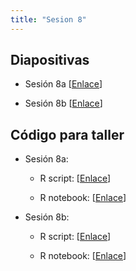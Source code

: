 ```yaml
---
title: "Sesion 8"
---
```


## Diapositivas

- Sesión 8a [[Enlace](../Sesiones/Sesion-8/Sesion-8a.html)]

- Sesión 8b [[Enlace](../Sesiones/Sesion-8/Sesion-8b.html)]


## Código para taller

- Sesión 8a:

    + R script: [[Enlace](../Sesiones/Sesion-8/Code/Sesion8a.r)]
    
    + R notebook: [[Enlace](../Sesiones/Sesion-8/Code/Sesion8a.Rmd)]

- Sesión 8b:

    + R script: [[Enlace](../Sesiones/Sesion-8/Code/Sesion8a.r)]
    
    + R notebook: [[Enlace](../Sesiones/Sesion-8/Code/Sesion8b.Rmd)]